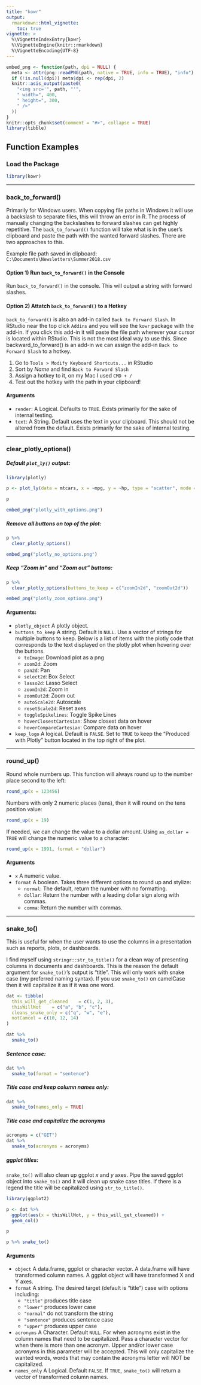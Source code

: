 ```yaml
---
title: "kowr"
output:
  rmarkdown::html_vignette:
    toc: true
vignette: >
  %\VignetteIndexEntry{kowr}
  %\VignetteEngine{knitr::rmarkdown}
  %\VignetteEncoding{UTF-8}
---
```


<style>
img {
  display: block;
  margin-left: auto;
  margin-right: auto;
  width: 50%;
}

figcaption {
  text-align: center;
}
</style>

```r
embed_png <- function(path, dpi = NULL) {
  meta <- attr(png::readPNG(path, native = TRUE, info = TRUE), "info")
  if (!is.null(dpi)) meta$dpi <- rep(dpi, 2)
  knitr::asis_output(paste0(
    "<img src='", path, "'",
    " width=", 400,
    " height=", 300,
    " />"
  ))
}
knitr::opts_chunk$set(comment = "#>", collapse = TRUE)
library(tibble)
```

## Function Examples

### Load the Package

```r
library(kowr)
```

<hr>

### back_to_forward()

Primarily for Windows users. When copying file paths in Windows it will use a backslash to separate files, this will throw an error in R. The process of manually changing the backslashes to forward slashes can get highly repetitive. The `back_to_forward()` function will take what is in the user's clipboard and paste the path with the wanted forward slashes. There are two approaches to this.

Example file path saved in clipboard: `C:\Documents\Newsletters\Summer2018.csv`

#### Option 1) Run `back_to_forward()` in the Console

Run `back_to_forward()` in the console. This will output a string with forward slashes.

#### Option 2) Attatch `back_to_forward()` to a Hotkey

`back_to_forward()` is also an add-in called `Back to Forward Slash`. In RStudio near the top click `Addins` and you will see the `kowr` package with the add-in. If you click this add-in it will paste the file path wherever your cursor is located within RStudio. This is not the most ideal way to use this. Since backward_to_forward() is an add-in we can assign the add-in `Back to Forward Slash` to a hotkey.

1. Go to `Tools > Modify Keyboard Shortcuts...` in RStudio
2. Sort by *Name* and find `Back to Forward Slash`
3. Assign a hotkey to it, on my Mac I used `CMD + /`
4. Test out the hotkey with the path in your clipboard!

#### Arguments

- `render`: A Logical. Defaults to `TRUE`. Exists primarily for the sake of internal testing.
- `text`: A String. Default uses the text in your clipboard. This should not be altered from the default. Exists primarily for the sake of internal testing.

<hr>

### clear_plotly_options()

##### Default `plot_ly()` output:

``` r
library(plotly)

p <- plot_ly(data = mtcars, x = ~mpg, y = ~hp, type = "scatter", mode = "markers")

p
```

```r
embed_png("plotly_with_options.png")
```

##### Remove all buttons on top of the plot:

``` r
p %>% 
  clear_plotly_options()
```

```r
embed_png("plotly_no_options.png")
```

##### Keep "Zoom in" and "Zoom out" buttons:

``` r
p %>%
  clear_plotly_options(buttons_to_keep = c("zoomIn2d", "zoomOut2d"))
```

```r
embed_png("plotly_zoom_options.png")
```

#### Arguments:

- `plotly_object` A plotly object.
- `buttons_to_keep` A string. Default is `NULL`. Use a vector of strings for multiple buttons to keep. Below is a list of items with the plotly code that corresponds to the text displayed on the plotly plot when hovering over the buttons.
  - `toImage`: Download plot as a png
  - `zoom2d`: Zoom
  - `pan2d`: Pan
  - `select2d`: Box Select
  - `lasso2d`: Lasso Select
  - `zoomIn2d`: Zoom in
  - `zoomOut2d`: Zoom out
  - `autoScale2d`: Autoscale
  - `resetScale2d`: Reset axes
  - `toggleSpikelines`: Toggle Spike Lines
  - `hoverClosestCartesian`: Show closest data on hover
  - `hoverCompareCartesian`: Compare data on hover
- `keep_logo` A logical. Default is `FALSE`. Set to `TRUE` to keep the "Produced with Plotly" button located in the top right of the plot.

<hr>

### round_up()

Round whole numbers up. This function will always round up to the number place second to the left:

```r
round_up(x = 123456)
```

Numbers with only 2 numeric places (tens), then it will round on the tens position value:

```r
round_up(x = 19)
```

If needed, we can change the value to a dollar amount. Using `as_dollar = TRUE` will change the numeric value to a character:

```r
round_up(x = 1991, format = "dollar")
```

#### Arguments

- `x` A numeric value.
- `format` A boolean. Takes three different options to round up and stylize:
  - `normal`: The default, return the number with no formatting.
  - `dollar`: Return the number with a leading dollar sign along with commas.
  - `comma`: Return the number with commas.

<hr>

### snake_to()

This is useful for when the user wants to use the columns in a presentation such as reports, plots, or dashboards.

I find myself using `stringr::str_to_title()` for a clean way of presenting columns in documents and dashboards. This is the reason the default argument for `snake_to()`'s output is "title". This will only work with snake case (my preferred naming syntax). If you use `snake_to()` on camelCase then it will capitalize it as if it was one word.

```r
dat <- tibble(
  this_will_get_cleaned    = c(1, 2, 3),
  thisWillNot    = c("a", "b", "c"),
  cleans_snake_only = c("q", "w", "e"),
  notCamcel = c(10, 12, 14)
)

dat %>%
  snake_to()
```

##### Sentence case:

```r
dat %>%
  snake_to(format = "sentence")
```

##### Title case and keep column names only:

```r
dat %>%
  snake_to(names_only = TRUE)
```

##### Title case and capitalize the acronyms

```r
acronyms = c("GET")
dat %>% 
  snake_to(acronyms = acronyms)
```

##### ggplot titles:

`snake_to()` will also clean up ggplot *x* and *y* axes. Pipe the saved ggplot object into `snake_to()` and it will clean up snake case titles. If there is a legend the title will be capitalized using `str_to_title()`.

```r
library(ggplot2)

p <- dat %>% 
  ggplot(aes(x = thisWillNot, y = this_will_get_cleaned)) +
  geom_col()

p

p %>% snake_to()
```

#### Arguments

- `object` A data.frame, ggplot or character vector. A data.frame will have transformed column names. A ggplot object will have transformed X and Y axes.
- `format` A string. The desired target (default is "title") case with options including:
  - `"title"` produces title case
  - `"lower"` produces lower case
  - `"normal"` do not transform the string
  - `"sentence"` produces sentence case
  - `"upper"` produces upper case
- `acronyms` A Character. Default `NULL`. For when acronyms exist in the column names that need to be capitalized. Pass a character vector for when there is more than one acronym. Upper and/or lower case acronyms in this parameter will be accepted. This will only capitalize the wanted words, words that may contain the acronyms letter will NOT be capitalized.
- `names_only` A Logical. Default `FALSE`. If `TRUE`, `snake_to()` will return a vector of transformed column names.

